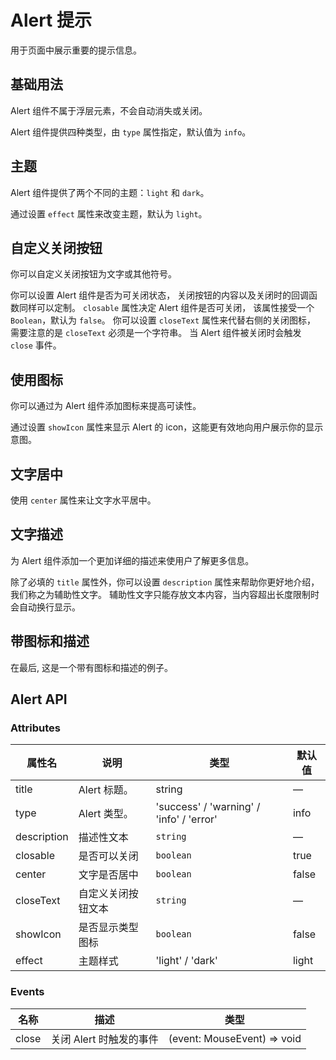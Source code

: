 # Alert 提示


用于页面中展示重要的提示信息。

## 基础用法

Alert 组件不属于浮层元素，不会自动消失或关闭。

Alert 组件提供四种类型，由 `type` 属性指定，默认值为 `info`。

<CodeBlock name="AlertBasic">
  <AlertBasic />
</CodeBlock>

## 主题

Alert 组件提供了两个不同的主题：`light` 和 `dark`。

通过设置 `effect` 属性来改变主题，默认为 `light`。

<CodeBlock name="AlertEffect">
  <AlertEffect />
</CodeBlock>

## 自定义关闭按钮

你可以自定义关闭按钮为文字或其他符号。

你可以设置 Alert 组件是否为可关闭状态， 关闭按钮的内容以及关闭时的回调函数同样可以定制。 `closable` 属性决定 Alert 组件是否可关闭， 该属性接受一个 `Boolean`，默认为 `false`。 你可以设置 `closeText` 属性来代替右侧的关闭图标， 需要注意的是 `closeText` 必须是一个字符串。 当 Alert 组件被关闭时会触发 `close` 事件。

<CodeBlock name="AlertClose">
  <AlertClose />
</CodeBlock>

## 使用图标

你可以通过为 Alert 组件添加图标来提高可读性。

通过设置 `showIcon` 属性来显示 Alert 的 icon，这能更有效地向用户展示你的显示意图。

<CodeBlock name="AlertShowIcon">
  <AlertShowIcon />
</CodeBlock>

## 文字居中

使用 `center` 属性来让文字水平居中。

<CodeBlock name="AlertCenter">
  <AlertCenter />
</CodeBlock>

## 文字描述

为 Alert 组件添加一个更加详细的描述来使用户了解更多信息。

除了必填的 `title` 属性外，你可以设置 `description` 属性来帮助你更好地介绍，我们称之为辅助性文字。 辅助性文字只能存放文本内容，当内容超出长度限制时会自动换行显示。

<CodeBlock name="AlertDescription">
  <AlertDescription />
</CodeBlock>

## 带图标和描述

在最后, 这是一个带有图标和描述的例子。

<CodeBlock name="AlertIconDescription">
  <AlertIconDescription />
</CodeBlock>

## Alert API

### Attributes

| 属性名      | 说明               | 类型                                     | 默认值 |
| ----------- | ------------------ | ---------------------------------------- | ------ |
| title       | Alert 标题。       | string                                   | —      |
| type        | Alert 类型。       | 'success' / 'warning' / 'info' / 'error' | info   |
| description | 描述性文本         | `string`                                 | —      |
| closable    | 是否可以关闭       | `boolean`                                | true   |
| center      | 文字是否居中       | `boolean`                                | false  |
| closeText   | 自定义关闭按钮文本 | `string`                                 | —      |
| showIcon    | 是否显示类型图标   | `boolean`                                | false  |
| effect      | 主题样式           | 'light' / 'dark'                         | light  |


### Events

| 名称  | 描述                    | 类型                        |
| ----- | ----------------------- | --------------------------- |
| close | 关闭 Alert 时触发的事件 | (event: MouseEvent) => void |